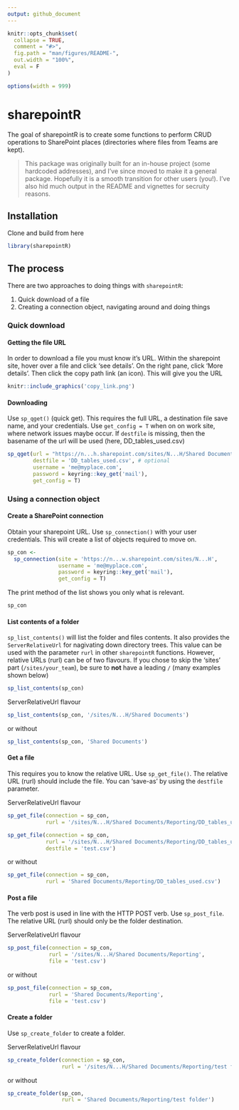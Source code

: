 ```yaml
---
output: github_document
---
```


<!-- README.md is generated from README.Rmd. Please edit that file -->

```r
knitr::opts_chunk$set(
  collapse = TRUE,
  comment = "#>",
  fig.path = "man/figures/README-",
  out.width = "100%",
  eval = F
)

options(width = 999)
```

# sharepointR

<!-- badges: start -->
<!-- badges: end -->

The goal of sharepointR is to create some functions to perform CRUD operations to SharePoint places (directories where files from Teams are kept).

> This package was originally built for an in-house project (some hardcoded addresses), and I've since moved to
make it a general package. Hopefully it is a smooth transition for other users (you!). I've also hid much output
in the README and vignettes for secruity reasons.

## Installation

Clone and build from here

```r
library(sharepointR)
```

## The process

There are two approaches to doing things with `sharepointR`:  

  1. Quick download of a file  
  2. Creating a connection object, navigating around and doing things  

### Quick download

#### Getting the file URL

In order to download a file you must know it's URL. Within the sharepoint site, hover over a file and click 'see details'. On the right pane, click 'More details'. Then click the copy path link (an icon). This will give you the URL

```r
knitr::include_graphics('copy_link.png')
```

#### Downloading

Use `sp_qget()` (quick get). This requires the full URL, a destination file save name, and your credentials. Use `get_config = T` when on on work site, where network issues maybe occur. If `destfile` is missing, then the basename of the url will be used (here, DD_tables_used.csv)

```r
sp_qget(url = "https://n...h.sharepoint.com/sites/N...H/Shared Documents/Reporting/DD_tables_used.csv",
        destfile = 'DD_tables_used.csv', # optional
        username = 'me@myplace.com', 
        password = keyring::key_get('mail'), 
        get_config = T)
```
  

### Using a connection object

#### Create a SharePoint connection

Obtain your sharepoint URL. Use `sp_connection()` with your user credentials. This will create a list of objects required to move on.

```r
sp_con <- 
  sp_connection(site = 'https://n...w.sharepoint.com/sites/N...H',
                username = 'me@myplace.com', 
                password = keyring::key_get('mail'), 
                get_config = T)
```

The print method of the list shows you only what is relevant.

```r
sp_con
```

#### List contents of a folder

`sp_list_contents()` will list the folder and files contents. It also provides the `ServerRelativeUrl` for nagivating down directory trees. This value can be used with the parameter `rurl` in other `sharepointR` functions. However, relative URLs (rurl) can be of two flavours. If you chose to skip the 'sites' part (`/sites/your_team`), be sure to **not** have a leading `/` (many examples shown below)

```r
sp_list_contents(sp_con)
```

ServerRelativeUrl flavour 

```r
sp_list_contents(sp_con, '/sites/N...H/Shared Documents')
```

or without

```r
sp_list_contents(sp_con, 'Shared Documents')
```


#### Get a file

This requires you to know the relative URL. Use `sp_get_file()`. The relative URL (rurl) should include the file. You can 'save-as' by using the `destfile` parameter.  

ServerRelativeUrl flavour 

```r
sp_get_file(connection = sp_con, 
            rurl = '/sites/N...H/Shared Documents/Reporting/DD_tables_used.csv')
```

```r
sp_get_file(connection = sp_con, 
            rurl = '/sites/N...H/Shared Documents/Reporting/DD_tables_used.csv', 
            destfile = 'test.csv')
```

or without

```r
sp_get_file(connection = sp_con, 
            rurl = 'Shared Documents/Reporting/DD_tables_used.csv')
```

#### Post a file

The verb post is used in line with the HTTP POST verb. Use `sp_post_file`. The relative URL (rurl) should only be the folder destination.  

ServerRelativeUrl flavour 

```r
sp_post_file(connection = sp_con, 
             rurl = '/sites/N...H/Shared Documents/Reporting', 
             file = 'test.csv')
```

or without

```r
sp_post_file(connection = sp_con, 
             rurl = 'Shared Documents/Reporting', 
             file = 'test.csv')
```

#### Create a folder

Use `sp_create_folder` to create a folder.  

ServerRelativeUrl flavour 

```r
sp_create_folder(connection = sp_con, 
                 rurl = '/sites/N...H/Shared Documents/Reporting/test folder')
```
 
 or without
 
```r
sp_create_folder(sp_con, 
                 rurl = 'Shared Documents/Reporting/test folder')
```
